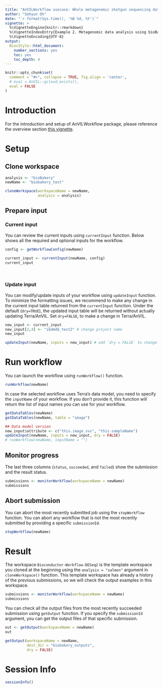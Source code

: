 ```yaml
---
title: "AnVILWorkflow usecase: Whole metagenomic shotgun sequencing data analysis using bioBakery"
author: "Sehyun Oh"
date: "`r format(Sys.time(), '%B %d, %Y')`"
vignette: >
  %\VignetteEngine{knitr::rmarkdown}
  %\VignetteIndexEntry{Example 2. Metagenomic data analysis using bioBakery}
  %\VignetteEncoding{UTF-8}
output:
  BiocStyle::html_document:
    number_sections: yes
    toc: yes
    toc_depth: 4
---
```


```r
knitr::opts_chunk$set(
  comment = "#>", collapse = TRUE, fig.align = 'center',
  # eval = AnVIL::gcloud_exists(),
  eval = FALSE
)
```

# Introduction
For the introduction and setup of AnVILWorkflow package, please reference the
overview section [this vignette][].

[this vignette]: https://bioconductor.org/packages/devel/bioc/vignettes/AnVILWorkflow/inst/doc/salmon.html#overview


# Setup

## Clone workspace
```r
analysis <- "bioBakery"
newName <- "biobakery_test"
```

```r
cloneWorkspace(workspaceName = newName, 
               analysis = analysis)
```


## Prepare input

### Current input

You can review the current inputs using `currentInput` function. Below
shows all the required and optional inputs for the workflow. 
```r
config <- getWorkflowConfig(newName)
```

```r
current_input <- currentInput(newName, config)
current_input
```

<br>

### Update input
You can modify/update inputs of your workflow using `updateInput` function. To
minimize the formatting issues, we recommend to make any change in the current 
input table returned from the `currentInput` function. Under the default 
(`dry=TRUE`), the updated input table will be returned without actually
updating Terra/AnVIL. Set `dry=FALSE`, to make a change in Terra/AnVIL.

```r
new_input <- current_input
new_input[2,4] <- "ibdmdb_test2" # change project name
new_input

updateInput(newName, inputs = new_input) # add `dry = FALSE` to change
```


# Run workflow

You can launch the workflow using `runWorkflow()` function. 
```r
runWorkflow(newName)
```

In case the selected workflow uses Terra's data model, you need to specify 
the `inputName` of your workflow. If you don't provide it, this function will 
return the list of input names you can use for your workflow.

```r
getDataTables(newName)
getDataTables(newName, table = "image")
```

```r
## Data model version
new_input$attribute <- c("this.image_svs", "this.sampleName")
updateInput(newName, inputs = new_input, dry = FALSE) 
# runWorkflow(newName, inputName = "")
```

## Monitor progress

The last three columns (`status`, `succeeded`, and `failed`) show the 
submission and the result status. 

```r
submissions <- monitorWorkflow(workspaceName = newName)
submissions
```

## Abort submission

You can abort the most recently submitted job using the `stopWorkflow` 
function. You can abort any workflow that is not the most recently
submitted by providing a specific `submissionId`.

```r
stopWorkflow(newName)
```

# Result

The workspace `Bioconductor-Workflow-DESeq2` is the template workspace 
you cloned at the beginning using the `analysis = "salmon"` argument 
in `cloneWorkspace()` function. This template workspace has already a 
history of the previous submissions, so we will check the output examples 
in this workspace.

```r
submissions <- monitorWorkflow(workspaceName = newName)
submissions
```

You can check all the output files from the most recently succeeded
submission using `getOutput` function. If you specify the `submissionId` 
argument, you can get the output files of that specific submission.

```r
out <- getOutput(workspaceName = newName)
out
```

```r
getOutput(workspaceName = newName, 
          dest_dir = "biobakery_outputs",
          dry = FALSE)
```


# Session Info
```r
sessionInfo()
```
